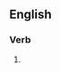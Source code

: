 {{also|cautérisés|cautérises}}

==English==

===Verb===
{{head|en|verb form}}

# {{en-third-person singular of|cauterise}}